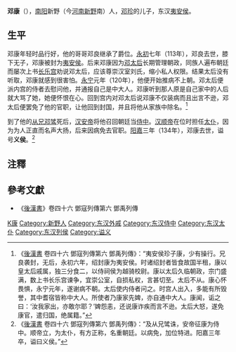 {{Otheruses|other=名为邓康的其他人物|邓中夏}}
{{東亞男性歷史人物
|名稱 = 夷安义侯邓康
|身份 = 
|国家 = [[中国|中国]]
|時代 = [[东汉|东汉]]
|主君 = [[和熹皇后|和熹皇后]]邓绥→[[汉安帝|汉安帝]]刘祜→[[汉顺帝|汉顺帝]]刘保
|屆數 =
|最高職務 = 
|姓 = 邓
|名 = 康
|姓名 = 邓康
|字 = 
|號 = 
|官職 = [[侍中|侍中]]→[[太仆|太仆]]
|封爵 = [[夷安侯|夷安侯]]
|封地 = [[夷安县|夷安县]]
|族裔 = 
|籍貫 = [[南陽|南陽]][[新野|新野]]
|本籍 =
|出生日期 = 
|婚年 =
|逝世日期 = 134年（[[阳嘉|阳嘉]]三年）
|父親 = [[邓珍_(夷安侯)|邓珍]]
|妻 =
|兄弟 = [[邓良_(东汉)|邓良]]
}}

'''邓康'''（{{bd|？||134年||catIdx=D邓}}），[[南阳郡|南阳]]新野（今[[河南|河南]][[新野|新野]]南）人，[[邓珍_(夷安侯)|邓珍]]的儿子，东汉[[夷安侯|夷安侯]]。

== 生平 ==
邓康年轻时品行好，他的哥哥邓良继承了爵位。[[永初_(汉)|永初]]七年（113年），邓良去世，膝下无子，邓康被封为[[夷安侯|夷安侯]]。后来邓康因为[[邓太后|邓太后]]长期管理朝政，同族人遍布朝廷而屡次上书[[长乐宫|长乐宫]]劝说邓太后，应该尊崇汉室刘氏，缩小私人权限。结果太后没有听取，邓康就感到很害怕。[[永宁_(汉)|永宁]]元年（120年），他便开始推病不上朝。邓太后便派内宫的侍者去慰问他，并通报自己是中大人{{efn|当时宫中侍者进出朝廷，多能对大臣有所诽谤和赞誉，侍者中年纪大的都被称为中大人。}}。邓康听到那人原是自己家中的人后就大骂了她，她便怀恨在心。回到宫内对邓太后说邓康不仅装病而且出言不逊，邓太后便罢免了他的官职，让他回到封国，并且将他从家族中除名。<ref>《[[後漢書|後漢書]] 卷四十六 鄧寇列傳第六  鄧禹列傳》：“夷安侯珍子康，少有操行。兄良袭封，无后，永初六年，绍封康为夷安侯。时诸绍封者皆食故国半租，康以皇太后戚属，独三分食二，以侍祠侯为越骑校尉。康以太后久临朝政，宗门盛满，数上书长乐宫谏争，宜崇公室，自损私权，言甚切至。太后不从。康心怀畏惧，永宁元年，遂谢病不朝。太后使内侍者问之。时宫人出入，多能有所毁誉，其中耆宿皆称中大人。所使者乃康家先婢，亦自通中大人。康闻，诟之曰：‘汝我家出，亦敢尔耶？’婢怨恚，还说康诈疾而言不逊。太后大怒，遂免康官，遣归国，绝属籍。”</ref>

到了他的[[从兄|从兄]][[邓骘|邓骘]]死后，[[汉安帝|汉安帝]]将他召回朝廷当[[侍中|侍中]]。[[汉顺帝|汉顺帝]]在位时担任[[太仆|太仆]]，因为为人正直而名声大扬，后来因病免去官职。[[阳嘉|阳嘉]]三年（134年），邓康去世，谥号'''义侯'''。<ref>《[[後漢書|後漢書]] 卷四十六 鄧寇列傳第六  鄧禹列傳》：“及从兄骘诛，安帝征康为侍中。顺帝立，为太仆，有方正称，名重朝廷。以病免，加位特进。阳嘉三年卒，谥曰义侯。”</ref>

== 注釋 ==
{{notelist|iger=}}

== 參考文獻 ==
{{reflist|2}}
*《[[後漢書|後漢書]]》卷四十六 鄧寇列傳第六  鄧禹列傳

{{Authority control}}
{{DEFAULTSORT:Deng}}
[[Category:鄧姓|K康]]
[[Category:新野人|Category:新野人]]
[[Category:东汉外戚|Category:东汉外戚]]
[[Category:东汉侍中|Category:东汉侍中]]
[[Category:东汉太仆|Category:东汉太仆]]
[[Category:东汉列侯|Category:东汉列侯]]
[[Category:谥义|Category:谥义]]